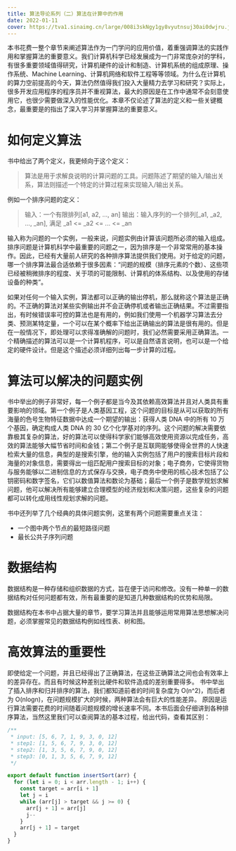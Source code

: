 ```yaml
---
title: 算法导论系列（二）算法在计算中的作用
date: 2022-01-11
cover: https://tva1.sinaimg.cn/large/008i3skNgy1gy8vyutnsuj30ai0dwjru.jpg
---
```


本书花费一整个章节来阐述算法作为一门学问的应用价值，着重强调算法的实践作用和掌握算法的重要意义。我们计算机科学已经发展成为一门非常庞杂对的学科，有很多重要领域值得研究，计算机硬件的设计和制造、计算机系统的组成原理、操作系统、Machine Learning、计算机网络和软件工程等等领域。为什么在计算机的算力空前提高的今天，算法仍然值得我们投入大量精力去学习和研究？实际上，很多开发应用程序的程序员并不重视算法，最大的原因是在工作中通常不会刻意使用它，也很少需要做深入的性能优化。本章不仅论述了算法的定义和一些关键概念，最重要是的指出了深入学习并掌握算法的重要意义。

# 如何定义算法

书中给出了两个定义，我更倾向于这个定义：

> 算法是用于求解良说明的计算问题的工具。问题陈述了期望的输入/输出关系，算法则描述一个特定的计算过程来实现输入/输出关系。

例如一个排序问题的定义：

> 输入：一个有限排列[a1, a2, ..., an]
> 输出：输入序列的一个排列[_a1, _a2, ..., _an], 满足 \_a1 <= \_a2 <= ... <= \_an

输入称为问题的一个实例，一般来说，问题实例由计算该问题所必须的输入组成。排序问题是计算机科学中最重要的问题之一，因为排序是一个非常常用的基本操作。因此，已经有大量前人研究的各种排序算法提供我们使用。对于给定的问题，哪一个排序算法最合适依赖于很多因素：“问题的规模（排序元素的个数）、这些项已经被稍微排序的程度、关于项的可能限制、计算机的体系结构、以及使用的存储设备的种类”。

如果对任何一个输入实例，算法都可以正确的输出停机，那么就称这个算法是正确的。不正确的算法对某些实例输出并不会正确停机或者输出正确结果。不过需要指出，有时候错误率可控的算法也是有用的，例如我们使用一个机器学习算法去分类、预测某特定量，一个可以在某个概率下给出正确输出的算法是很有用的。但是在一般情况下，即处理可以求得准确解的问题时，我们必然需要采用正确算法。一个精确描述的算法可以是一个计算机程序，可以是自然语言说明，也可以是一个给定的硬件设计。但是这个描述必须详细列出每一步计算的过程。

# 算法可以解决的问题实例

书中举出的例子非常好，每一个例子都是当今及其依赖高效算法并且对人类具有重要影响的领域。第一个例子是人类基因工程，这个问题的目标是从可以获取的所有海量的色号生物特征数据中达成一个期望的输出：获得人类 DNA 中的所有 10 万个基因，确定构成人类 DNA 的 30 亿个化学基对的序列。这个问题的解决需要依靠极其复杂的算法，好的算法可以使得科学家们能够高效使用资源以完成任务，高效的算法能够大幅节省时间和金钱；第二个例子是互联网能够使得全世界的人快速检索大量的信息，典型的是搜索引擎，他的输入实例包括了用户的搜索目标片段和海量的对象信息，需要得出一组匹配用户搜索目标的对象；电子商务，它使得货物与服务能够以二进制信息的方式保存与交换，电子商务中使用的核心技术包括了公钥密码和数字签名，它们以数值算法和数论为基础；最后一个例子是数学规划求解问题，他可以解决所有能够建立合理模型的经济规划和决策问题，这些复杂的问题都可以转化成用线性规划求解的问题。

书中还列举了几个经典的具体问题实例，这里有两个问题需要重点关注：

- 一个图中两个节点的最短路径问题
- 最长公共子序列问题

# 数据结构

数据结构是一种存储和组织数据的方式，旨在便于访问和修改。没有一种单一的数据结构对任何问题都有效，所有最重要的是知道几种数据结构的优势和局限。

数据结构在本书中占据大量的章节，要学习算法并且能够运用常用算法思想解决问题，必须掌握常见的数据结构例如线性表、树和图。

# 高效算法的重要性

即使给定一个问题，并且已经得出了正确算法，在这些正确算法之间也会有效率上的差异存在。而且有时候这种差别比硬件和软件造成的差别重要得多。
书中举出了插入排序和归并排序的算法，我们都知道前者的时间复杂度为 O(n^2)，而后者为 O(nlogn)，在问题规模扩大的时候，两种算法会有巨大的性能差异。
原因是运行算法需要花费的时间随着问题规模的增长速率不同。本书后面会仔细讲到各种排序算法，当然这里我们可以查阅算法的基本过程，给出代码，查看其区别：

```javascript
/**
 * input: [5, 6, 7, 1, 9, 3, 0, 12]
 * step1: [1, 5, 6, 7, 9, 3, 0, 12]
 * step2: [1, 3, 5, 6, 7, 9, 0, 12]
 * step3: [0, 1, 3, 5, 6, 7, 9, 12]
 */

export default function insertSort(arr) {
  for (let i = 0; i < arr.length - 1; i++) {
    const target = arr[i + 1]
    let j = i
    while (arr[j] > target && j >= 0) {
      arr[j + 1] = arr[j]
      j--
    }
    arr[j + 1] = target
  }
}
```
